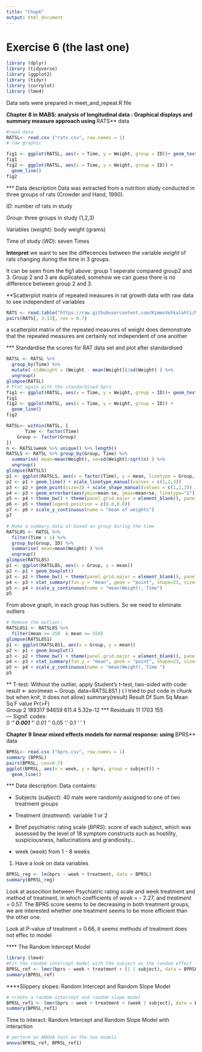 ```yaml
---
title: "Chap6"
output: html_document
---
```

# Exercise 6 (the last one)
```r
library (dplyr)
library (tidyverse)
library (ggplot2)
library (tidyr)
library (corrplot)
library (lme4)
```
Data sets were prepared in meet_and_repeat.R file

**Chapter 8 in MABS: analysis of longitudinal data : Graphical displays and summary measure approach using **RATS** data

```r
#read data
RATSL<- read.csv ("rats.csv", row.names = 1)
# raw graphic

fig1 <- ggplot(RATSL, aes(x = Time, y = Weight, group = ID))+ geom_text(aes(label = Group))+ scale_x_continuous(name = "Time (days)", breaks = seq(0, 60, 10)) + scale_y_continuous(name = "Weight (grams)") + theme_bw() + theme(panel.grid.major = element_blank(), panel.grid.minor = element_blank())
fig1
fig2 <- ggplot(RATSL, aes(x = Time, y = Weight, group = ID)) +
  geom_line()
fig2
```

*** Data description
Data was extracted from a nutrition study conducted in three groups of rats (Crowder and Hand, 1990). 

*ID*: number of rats in study

*Group*: three groups in study (1,2,3)

Variables (*weight*): body weight (grams)

Time of study (*WD*): seven Times

**Interpret**
 we want to see the diffecences between the variable *weight* of rats changing during the time in 3 groups.

It can be seen from the fig1 above: group 1 seperate compared group2 and 3. Group 2 and 3 are duplicated, somehow we can guess there is no difference between group 2 and 3.

**Scatterplot matrix of repeated measures in rat growth data with raw data to see independent of variables 
```r
RATS <- read.table("https://raw.githubusercontent.com/KimmoVehkalahti/MABS/master/Examples/data/rats.txt", header = TRUE, sep = '\t')
pairs(RATS[, 3:13], cex = 0.7)
```
 a scatterplot matrix of the repeated measures of weight does demonstrate that the repeated measures are certainly not independent of one another

*** Standardise the scores for RAT data set and plot after standardised
```r
RATSL <- RATSL %>%
  group_by(Time) %>%
  mutate( stdWeight = (Weight - mean(Weight))/sd(Weight) ) %>%
  ungroup()
glimpse(RATSL)
# Plot again with the standardised bprs
fig1 <- ggplot(RATSL, aes(x = Time, y = Weight, group = ID))+ geom_text(aes(label = Group))+ scale_x_continuous(name = "Time (days)", breaks = seq(0, 60, 10)) + scale_y_continuous(name = "Weight (grams)") + theme_bw() + theme(panel.grid.major = element_blank(), panel.grid.minor = element_blank())
fig1
fig2 <- ggplot(RATSL, aes(x = Time, y = Weight, group = ID)) +
  geom_line()
fig2
```

```r
RATSL<- within(RATSL, {
       Time <- factor(Time)
    Group <- factor(Group)
})
n <- RATSL$week %>% unique() %>% length()
RATSLS <- RATSL %>% group_by(Group, Time) %>%
  summarise( mean=mean(Weight), se=sd(Weight)/sqrt(n) ) %>%
  ungroup()
glimpse(RATSLS)
p1 <- ggplot(RATSLS, aes(x = factor(Time), y = mean, linetype = Group, shape = Group))
p2 <- p1 + geom_line() + scale_linetype_manual(values = c(1,2,3))
p3 <- p2 + geom_point(size=3) + scale_shape_manual(values = c(1,2,3))
p4 <- p3 + geom_errorbar(aes(ymin=mean-se, ymax=mean+se, linetype="1"), width=0.3)
p5 <- p4 + theme_bw() + theme(panel.grid.major = element_blank(), panel.grid.minor = element_blank())
p6 <- p5 + theme(legend.position = c(0.8,0.8))
p7 <- p6 + scale_y_continuous(name = "mean of weights")
p7
```


```r
# Make a summary data of based on group during the time
RATSL8S <- RATSL %>%
  filter(Time > 1) %>%
  group_by(Group, ID) %>%
  summarise( mean=mean(Weight) ) %>%
  ungroup()
glimpse(RATSL8S)
p1 <- ggplot(RATSL8S, aes(x = Group, y = mean))
p2 <- p1 + geom_boxplot()
p3 <- p2 + theme_bw() + theme(panel.grid.major = element_blank(), panel.grid.minor = element_blank())
p4 <- p3 + stat_summary(fun.y = "mean", geom = "point", shape=23, size=4, fill = "white")
p5 <- p4 + scale_y_continuous(name = "mean(Weight), Time")
p5
```


From above graph, in each group has outliers. So we need to eliminate outliers

```r
# Remove the outlier:
RATSL8S1 <- RATSL8S %>%
  filter(mean >= 250  & mean <= 550)
glimpse(RATSL8S1)
p1 <- ggplot(RATSL8S1, aes(x = Group, y = mean))
p2 <- p1 + geom_boxplot()
p3 <- p2 + theme_bw() + theme(panel.grid.major = element_blank(), panel.grid.minor = element_blank())
p4 <- p3 + stat_summary(fun.y = "mean", geom = "point", shape=23, size=4, fill = "white")
p5 <- p4 + scale_y_continuous(name = "mean(Weight), Time ")
p5
```

** T-test: Without the outlier, apply Student's t-test, two-sided with code: result <- aov(mean ~ Group, data=RATSL8S1 ) ( I tried to put code in chunk but when knit, it does not allow)
summary(result)
Result 
Df Sum Sq Mean Sq F value   Pr(>F)    
Group        2 189317   94659   611.4 5.32e-12 ***
Residuals   11   1703     155                     
---
Signif. codes:  
0 '***' 0.001 '**' 0.01 '*' 0.05 '.' 0.1 ' ' 1


**Chapter 9 linear mixed effects models for normal response: using **BPRS** data

```r
BPRSL<- read.csv ("bprs.csv", row.names = 1)
summary (BPRSL)
pairs(BPRSL, cex=0.7)
ggplot(BPRSL, aes(x = week, y = bprs, group = subject)) +
  geom_line()
```
*** Data description:
Data containts:

- Subjects (*subject*): 40 male were randomly assigned to one of two treatment groups 

- Treatment (*treatment*): variable 1 or 2 

- Brief psychiatric rating scale (*BPRS*): score of each subject, which was assessed by the level of 18 symptom constructs such as hostility, suspiciousness, hallucinations and grandiosity...

- week (*week*) from 1 - 8 weeks


1) Have a look on data variables
```r
BPRSL_reg <- lm(bprs ~ week + treatment, data = BPRSL)
summary(BPRSL_reg)
```
Look at assocition between Psychiatric rating scale and week treatment and method of treatment, in which coefficients of *week* = - 2.27, and *treatment* = 0.57. The BPRS score seems to be decreasing in both treatment groups,  we are interested whether one treatment seems to be more efficient than the other one.

Look at P-value of treatment  = 0.66, it seems methods of treatment does not effec to model

**** The Random Intercept Model
```r
library (lme4)
#Fit the random intercept model with the subject as the random effect
BPRSL_ref <- lmer(bprs ~ week + treatment + (1 | subject), data = BPRSL, REML = FALSE)
summary(BPRSL_ref)
```

****Slippery slopes: Random Intercept and Random Slope Model
```r
# create a random intercept and random slope model
BPRSL_ref1 <- lmer(bprs ~ week + treatment + (week | subject), data = BPRSL, REML = FALSE)
summary(BPRSL_ref1)
```


Time to interact: Random Intercept and Random Slope Model with interaction
```r
# perform an ANOVA test on the two models
anova(BPRSL_ref, BPRSL_ref1)
```
